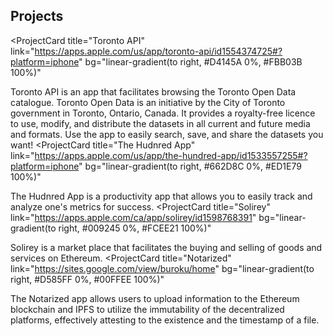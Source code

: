 ## Projects

<ProjectCard
  title="Toronto API"
  link="https://apps.apple.com/us/app/toronto-api/id1554374725#?platform=iphone"
  bg="linear-gradient(to right, #D4145A 0%, #FBB03B 100%)"
>
  Toronto API is an app that facilitates browsing the Toronto Open Data catalogue. Toronto Open Data is an initiative by the City of Toronto government in Toronto, Ontario, Canada. It provides a royalty-free licence to use, modify, and distribute the datasets in all current and future media and formats. Use the app to easily search, save, and share the datasets you want!
</ProjectCard>
<ProjectCard
  title="The Hudnred App"
  link="https://apps.apple.com/us/app/the-hundred-app/id1533557255#?platform=iphone"
  bg="linear-gradient(to right, #662D8C 0%, #ED1E79 100%)"
>
  The Hudnred App is a productivity app that allows you to easily track and analyze one's metrics for success.
</ProjectCard>
<ProjectCard
  title="Solirey"
  link="https://apps.apple.com/ca/app/solirey/id1598768391"
  bg="linear-gradient(to right, #009245 0%, #FCEE21 100%)"
>
  Solirey is a market place that facilitates the buying and selling of goods and services on Ethereum.
</ProjectCard>
<ProjectCard
  title="Notarized"
  link="https://sites.google.com/view/buroku/home"
  bg="linear-gradient(to right, #D585FF 0%, #00FFEE 100%)"
>
  The Notarized app allows users to upload information to the Ethereum blockchain and IPFS to utilize the immutability of the decentralized platforms, effectively attesting to the existence and the timestamp of a file.
</ProjectCard>
